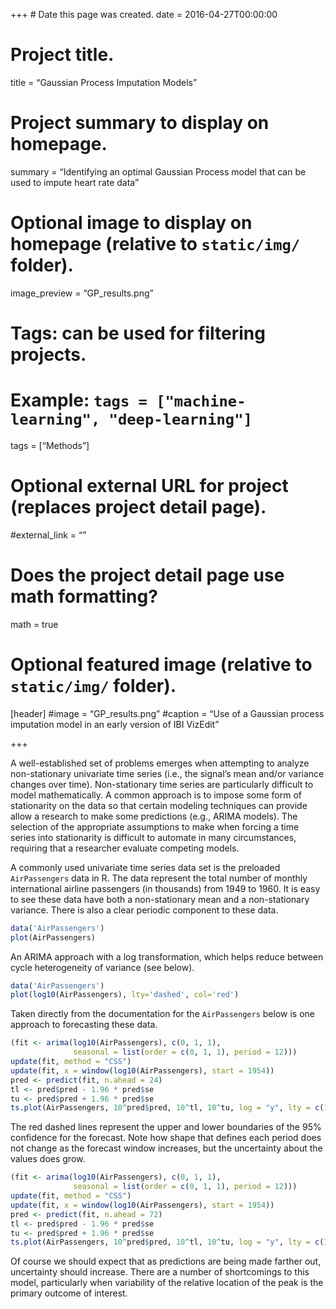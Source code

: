 +++
# Date this page was created.
date = 2016-04-27T00:00:00

# Project title.
title = "Gaussian Process Imputation Models"

# Project summary to display on homepage.
summary = "Identifying an optimal Gaussian Process model that can be used to impute heart rate data"

# Optional image to display on homepage (relative to `static/img/` folder).
image_preview = "GP_results.png"

# Tags: can be used for filtering projects.
# Example: `tags = ["machine-learning", "deep-learning"]`
tags = ["Methods"]

# Optional external URL for project (replaces project detail page).
#external_link = ""

# Does the project detail page use math formatting?
math = true

# Optional featured image (relative to `static/img/` folder).
[header]
#image = "GP_results.png"
#caption = "Use of a Gaussian process imputation model in an early version of IBI VizEdit"

+++

A well-established set of problems emerges when attempting to analyze non-stationary univariate time series (i.e., the signal's mean and/or variance changes over time). Non-stationary time series are particularly difficult to model mathematically. A common approach is to impose some form of stationarity on the data so that certain modeling techniques can provide allow a research to make some predictions (e.g., ARIMA models). The selection of the appropriate assumptions to make when forcing a time series into stationarity is difficult to automate in many circumstances, requiring that a researcher evaluate competing models.

A commonly used univariate time series data set is the preloaded `AirPassengers` data in R. The data represent the total number of monthly international airline passengers (in thousands) from 1949 to 1960. It is easy to see these data have both a non-stationary mean and a non-stationary variance. There is also a clear periodic component to these data. 

```r
data('AirPassengers')
plot(AirPassengers)
```

An ARIMA approach with a log transformation, which helps reduce between cycle heterogeneity of variance (see below).
```r
data('AirPassengers')
plot(log10(AirPassengers), lty='dashed', col='red')
```

Taken directly from the documentation for the `AirPassengers` below is one approach to forecasting these data. 

```r
(fit <- arima(log10(AirPassengers), c(0, 1, 1),
              seasonal = list(order = c(0, 1, 1), period = 12)))
update(fit, method = "CSS")
update(fit, x = window(log10(AirPassengers), start = 1954))
pred <- predict(fit, n.ahead = 24)
tl <- pred$pred - 1.96 * pred$se
tu <- pred$pred + 1.96 * pred$se
ts.plot(AirPassengers, 10^pred$pred, 10^tl, 10^tu, log = "y", lty = c(1, 2, 2, 2), col=c('black', 'black', 'red', 'red'))
```

The red dashed lines represent the upper and lower boundaries of the 95% confidence for the forecast. Note how shape that defines each period does not change as the forecast window increases, but the uncertainty about the values does grow. 


```r
(fit <- arima(log10(AirPassengers), c(0, 1, 1),
              seasonal = list(order = c(0, 1, 1), period = 12)))
update(fit, method = "CSS")
update(fit, x = window(log10(AirPassengers), start = 1954))
pred <- predict(fit, n.ahead = 72)
tl <- pred$pred - 1.96 * pred$se
tu <- pred$pred + 1.96 * pred$se
ts.plot(AirPassengers, 10^pred$pred, 10^tl, 10^tu, log = "y", lty = c(1, 2, 2, 2), col=c('black', 'black', 'red', 'red'))
```

Of course we should expect that as predictions are being made farther out, uncertainty should increase. There are a number of shortcomings to this model, particularly when variability of the relative location of the peak is the primary outcome of interest. 
